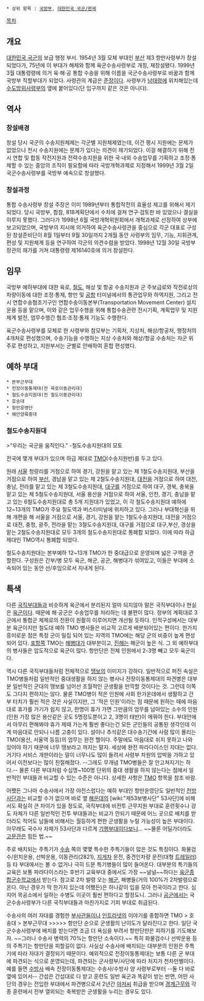  * 상위 항목 : [[국방부]], [[대한민국 국군/편제]]

[[목차]]

== 개요 ==
[[대한민국 국군]]의 보급 행정 부서. 1954년 3월 모체 부대인 [[부산]] 제3 항만사령부가 창설되었다가, 75년에 이 부대가 해체와 함께 육군수송사령부로 개칭, 재창설됐다. 1999년 3월 대통령령에 의거 육·해·공 통합 수송을 위해 이름을 국군수송사령부로 바꿈과 함께 국방부 직할부대가 되었다. 사령관의 계급은 [[준장]]이다. 사령부가 [[남태령]]에 위치해있는데 [[수도방위사령부]]의 옆에 붙어있다(단 입구까지 같은 것은 아니다).

== 역사 ==
=== 창설배경 ===
창설 당시 국군의 수송지원체제는 각군별 지원체제였는데, 이건 평시 지원에는 문제가 없었으나 전시 수송지원에는 문제가 있다는 의견이 제기되었다. 이걸 해결하기 위해 전시 연합 및 합동 작전지원과 전략수송지원을 위한 국·내외 수송업무를 기획하고 조정·통제할 수 있는 중앙의 조직이 필요함에 따라 국방개혁과제로 지정해서 1999년 3월 2일 국군수송사령부를 국방부 예속으로 창설했다. 

=== 창설과정 ===
통합 수송사령부 창설 주장은 이미 1989년부터 통합작전의 효율성 제고를 위해서 제기되었다. 당시 국방부, 합참, 818계획단에서 수차에 걸쳐 연구·검토한 바 있었으나 결실을 이루지 못했다. 그러다가 1998년 6월 국방개혁위원회에서 개혁과제로 선정하여 상부에 보고되었으며, 국방부의 지시에 의거하여 육군수송사령관을 중심으로 각군 대표로 구성된 창설준비단이 8월 1일부터 9월 30일까지 2개월 동안 사령부의 임무, 기능, 지휘관계, 편성 및 지원체계 등을 연구하여 각군의 의견수렴을 받았다. 1998년 12월 30일 국방부장관의 재가를 거쳐 대통령령 제16140호에 의거 창설한다. 

== 임무 ==
국방부 예하부대에 대한 육로, [[철도]], 해상 및 항공 수송지원과 군 주보급로와 작전로상의 차량이동에 대한 조정·통제, 항만 및 [[공항]] 터미널에서의 통관업무와 하역지원, 그리고 전시 연합수송협조기구인 연합수송이동본부(Transportation Movement Center) 설치운용 등을 맡으며, 이와 같은 업무수행을 위해 통합수송관련 전시기획, 계획업무 및 지원체계 발전, 업무수행간 협조·조정·통제 기능도 수행한다. 

육군수송사령부를 모체로 한 사령부와 참모부는 기획처, 지상처, 해상/항공처, 행정처의 4개처로 편성했으며, 수송기능을 수행하는 지상 수송처와 해상/항공 수송처는 자군 위주로 편성하고, 지원부서는 군별로 안배하여 혼합 편성했다. 

== 예하 부대 ==
 * 본부근무대 
 * 전장이동통제대(전 육로이동관리대)
 * 철도수송지원대(전 철도이동관리대)
 * 호송대
 * 항만운영단
 * 해안양륙중대

=== 철도수송지원대 ===
>"우리는 국군을 움직인다."
-철도수송지원대의 모토

전국에 몇개 부대가 있으며 하급 제대로 [[TMO]](수송지원반)를 두고 있다.

원래 [[서울]] 청량리를 거점으로 하여 경기, 강원을 맡고 있는 제 1철도수송지원대, 부산을 거점으로 하여 [[부산]], 경남을 맡고 있는 제 2철도수송지원대, [[대전]]을 거점으로 하여 대전, 충남, 전라를 맡고 있는 제 3철도수송지원대, [[대구]]를 거점으로 하여 대구, 경북, 충북을 맡고 있는 제 5철도수송지원대, 서울 용산을 거점으로 하여 서울, 인천, 경기, 충남을 맡고 있는 6철도수송지원대로 총 5개 지원대가 있었고, 이 각 철도수송지원대 예하에 12~13개의 TMO가 주요 철도역과 버스터미널에 위치하고 있다. 그러나 부대혁신을 위해 개편을 해 서울을 거점으로 서울, 경기, 강원을 맡는 1철도수송지원대, 대전을 거점으로 대전, 충청, 광주, 전라을 맡는 3철도수송지원대, 대구를 거점으로 대구,부산, 경상을 맡는 2철도수송지원대로 모두 3개의 철도수송지원대로 통폐합 되었다. 이에 따라 하급 제대인 TMO역시 통폐합 되었다.

철도수송지원대는 본부예하 12~13개 TMO가 한 중대급으로 운영되며 넓은 구역을 관할한다. 구성원은 간부/병 모두 육군, 해군, 공군, 해병대가 섞여있고, 이들은 부대에 소속되어 있는 동안 선/후임으로서 지내게 된다.

== 특색 ==
다른 [[국직부대]]들과 비슷하게 육군에서 분리된지 얼마 되지않아 말은 국직부대이나 현실은 [[육군]]이다. 때문에 해·공군은 수송업무를 처리하는 데 불편이 많다. 정부의 계획대로 3군에서 통합군 체제로의 전환이 원활히 이루어지면 개선될 듯하다. 인적구성에서는 대부분 육군이지만 철도대 예하 TMO 병사들은 비교적 고르게 배분되어있는 편이다. 한가지 흥미로운 점은 특정 군이 밀집 되어 있는 지역의 TMO에는 해당 군의 비중이 높게 편성되어 있다. [[포항]]쪽 TMO는 [[해병대]]가 대부분이고, [[진해]]는 해군이 높은 식. 그 외 예하부대의 병사들은 압도적으로 육군이 많다. 항만단은 전체 인원에서 2-3명 빼고 모두 육군이다. 

역시 다른 국직부대들처럼 전체적으로 [[땡보]]의 이미지가 강하다. 일반적으로 퍼진 속설은 TMO병들처럼 일반적인 중대생활을 하지 않는 병사나 전장이동통제대의 파견병은 대부분 일반적인 군대의 땡보를 넘어선 초월적인 군생활을 만끽할 것이다는 것. 그런데 이쪽도 그다지 편하지는 않다. 물론 TMO병이 적은 인원에 사회 한가운데에서 생활하고 간부 터치가 훨씬 적은 것은 사실이지만, 그 '적은 인원'이라는 점 때문에 원하는 때에 마음대로 휴가를 가기가 쉽지 않고, 한명이 휴가 가면 그만큼의 업무를 남아있는 소수의 인원(인원 가장 많은 용산같은 곳도 5명정도뿐이고 2, 3명이 태반)이 메꿔야 한다. 부대안에서 아무리 편해봐야 휴가 제때 가는게 훨씬 좋다는건 모든 군인들의 공통된 생각인데 이게 마음대로 안되니 나름 고충이 있다. 설이나 추석같은 대수송기간에 사람 많이 몰리는 TMO(용산, 서울역 등등)의 업무는 완전 헬이다. 주말에도 마음대로 쉬지 못하고 나와 있어야 하기 때문에 너무 땡보라고 까지는 말자. 세상에 완전 파라다이스인 자대는 없다. 거기다 서비스 개판이라는 말이 너무나도 많이 들려서 사령부 차원의 압박을 가하고 있어서 이전보다는 많이 친절해졌다. --그래도 무개념 TMO병들은 잘 안고쳐지기는 하다.-- 물론 다른 부대처럼 수십명~100명 단위의 중대 생활을 하지 않는다는 점에서 일반적인 부대들과 비교할 수 있는 수준은 아니다. 상세한 사항은 [[TMO]] 항목을 참조 바람.

어쨌든 그나마 수송사에서 가장 야전스럽다는 예하 부대인 항만운영단도 일반적인 [[전방]]사단과는 비교할 수가 없으며 바로 옆 [[해운대]]의 [wiki:"제53보병사단" 53사단]에 비해서도 확실히 큰 차이가 있을 정도로, 국직부대에 비전투 근무지원 부대로 훈련횟수나 강도 자체가 다른 일반적인 전투 부대들과는 비교가 안되기 때문에 어느 곳으로 배치를 받더라도 적어도 남들에 비해서는 월등하게 편한 군생활을 누릴 가능성이 높은 부대이다. 아무래도 국수사 자체가 53사단과 다르게 [[기행부대]]이다보니... ~~물론 어딜가더라도 [[고문관]]은 힘든 법.~~

주로 배치되는 주특기가 [[수송]] 쪽의 몇몇 특수한 주특기들이 많은 것도 특징이다. 화물검수/윈치운용, 선박운용, 이동관리(2821), [[지게차]] 운전, 중견인차량 운전(대형 [[트레일러]])등 타 부대에서는 볼 수 없거나 극히 드문 특기병들이 많이 들어온다. 대부분의 특기들의 교육은 보통 파라다이스라는 후반기 교육부대 중에서도 가장 ~~널널~~하다는 [[육군종합군수학교]]에서 받는다. 참고로 2차 발령 오는 [[해군]], 해병들(거의 100%가 2차발령으로 온다. 아닌 경우가 딱 한가지 있는데 어쨌든)은 하나같이 입을 모아 천국이라고 한다. 심지어 목공소에서 일하는 수병도 이곳이 훨씬 편하다고 할정도니. 그러나 [[공군]]에서는 국군수송사령부가 다른 국직부대들과 마찬가지로 기피 부대로 취급된다.

수송사의 여러 자대를 경험한 [[부사관]]들이나 [[인트라넷]]의 이야기를 종합하면 TMO > 호송대 > 본부근무대 >>>>> 항만단 순으로 군생활의 난이도가 달라진다고 한다. 일단 국군수송사령부에 배치를 받는다면 조금 더 욕심을 부려서 항만단만은 피하기를 기도해보자. ~~그러나 수송사 병력의 70%는 항만단 소속이다.~~ 특히 화물검수나 선박운용 등의 주특기는 항만단을 피할길이 없다. 사실상 수송사에 배치되는 대부분의 인원은 주특기에 따라 자대가 결정되기 때문이다. 예외적으로 전장이동통제대는 보통 다른 군 부대에 파견되는 식으로 운영되는데, 파견되는 군사령부/사단에 따라 처지가 천차만별이다. 예를 들면 [[수방사]] 배속 전장이동통제대는 수송사/수방사 양 사령부로부터 --둘 다 바로 옆에 있어서-- 간섭은 간섭대로 다 받고 훈련도 일반 육군과 똑같이 받는 반면, 어떤 사단의 경우는 전입한 부대에서 파견병으로서 2년간 [[아저씨]] 취급을 받으며 [[경계근무]]와 각종 훈련에서 전부 열외되는 축복받은 군생활을 누리는 경우도 있다.
